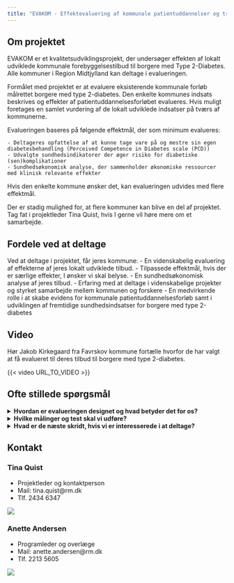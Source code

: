 ```yaml
---
title: "EVAKOM - Effektevaluering af kommunale patientuddannelser og træningsforløb til borgere med Type 2-Diabetes"
---
```


## Om projektet
EVAKOM er et kvalitetsudviklingsprojekt, der undersøger effekten af lokalt udviklede kommunale forebyggelsestilbud til borgere med Type 2-Diabetes. Alle kommuner i Region Midtjylland kan deltage i evalueringen.

Formålet med projektet er at evaluere eksisterende kommunale forløb målrettet borgere med type 2-diabetes. Den enkelte kommunes indsats beskrives og effekter af patientuddannelsesforløbet evalueres.  Hvis muligt foretages en samlet vurdering af de lokalt udviklede indsatser på tværs af kommunerne. 

Evalueringen baseres på følgende effektmål, der som minimum evalueres:

	- Deltageres opfattelse af at kunne tage vare på og mestre sin egen diabetesbehandling (Perceived Competence in Diabetes scale (PCD))
	- Udvalgte sundhedsindikatorer der øger risiko for diabetiske (sen)komplikationer
	- Sundhedsøkonomisk analyse, der sammenholder økonomiske ressourcer med klinisk relevante effekter

Hvis den enkelte kommune ønsker det, kan evalueringen udvides med flere effektmål. 

Der er stadig mulighed for, at flere kommuner kan blive en del af projektet. Tag fat i projektleder Tina Quist, hvis I gerne vil høre mere om et samarbejde.


## Fordele ved at deltage

Ved at deltage i projektet, får jeres kommune: 
	- En videnskabelig evaluering af effekterne af jeres lokalt udviklede tilbud.
	- Tilpassede effektmål, hvis der er særlige effekter, I ønsker vi skal belyse.
	- En sundhedsøkonomisk analyse af jeres tilbud.
	- Erfaring med at deltage i videnskabelige projekter og styrket samarbejde mellem kommunen og forskere
	- En medvirkende rolle i at skabe evidens for kommunale patientuddannelsesforløb samt i udviklingen af fremtidige sundhedsindsatser for borgere med type 2-diabetes
	
::: content-hidden
## Video
Hør Jakob Kirkegaard fra Favrskov kommune fortælle hvorfor de har valgt at få evalueret til deres tilbud til borgere med type 2-diabetes.

{{< video URL_TO_VIDEO >}}
:::

## Ofte stillede spørgsmål

<details>
<summary>**Hvordan er evalueringen designet og hvad betyder det for os?**</summary>

Evakom er designet som et lodtrækningsstudie med venteliste.

For at opnå statistisk styrke til meningsfulde konklusioner, skal evalueringen baseres på i alt 48 borgere, hvoraf 
	- 32 borgere starter på forløbet med det samme
	- 16 borgere venter 3 måneder med at starte i forløb.

Der er ikke fastlagt en tidsbegrænsning for, hvor længe det kan tage at rekruttere 48 borgere. 

Når en borger tilbydes et forløb målrettet borgere med type 2-diabetes, informeres borgeren om projektet. Hvis borgeren ønsker at deltage underskrives en samtykkeerklæring. Derefter vil I ved hjælp af et computersystem (REDcap) tilfældigt tildele borgeren at starte på det næste hold (med det samme), eller sætte borgeren på en fem måneders venteliste. Borgerne bliver automatisk randomiseret ud fra en 2:1 nøgle, hvilket betyder at dobbelt så mange borgere kommer i gang med det samme i forhold til hvor mange borgere, der kommer på venteliste. Uanset om borgeren starter med det samme eller tildeles venteliste skal borgeren gennemføre få målinger/tests hos jer og borgeren skal besvare et spørgeskema elektronisk hjemmefra. Målinger/test og besvarelse af spørgeskema gentages når forløbet er slut eller når borgeren har været fem måneder på venteliste.

</details>

<details>
<summary>**Hvilke målinger og test skal vi udføre?**</summary>
Omfanget af målinger og test afhænger af hvilke effektmål I ønsker at belyse.
Som minimum skal der foretages en måling af taljeomfang og gennemføres en 6 minutters gangtest samt en 30 sekunders rejse-sætte sig test.

</details>


<details>
<summary>**Hvad er de næste skridt, hvis vi er interesserede i at deltage?**</summary>

- *Tilpasning og planlægning:* Hvis I er interesserede i at deltage, aftaler vi et møde hvor spørgsmål kan afklares og hvor vi  drøfter, hvordan projektet kan tilpasses jeres ønsker, behov og kapacitet. Desuden vil vi sammen lave en tidsplan for projektet. 

- *Det juridiske:* Når vi har fastlagt en plan og I føler jer klædt på til at indgå i projektet, skal både vi og I underskrive en databehandleraftale. 

- *Opkvalificering og support:*  Vi aftaler nogle møder for at hjælpe jer godt i gang med evalueringen og oplære relevante medarbejdere i dataindsamling.  Projektleder for projektet er tilgængelig til at besvare spørgsmål og yde support undervejs. Der vil løbende afholdes korte møder for at adressere eventuelle udfordringer, give feedback på samarbejdet og sammen vurdere projektets fremdrift.  

- *Det økonomiske:* Projektet er tilrettelagt med egenfinansiering og hver samarbejdspartner afholder derfor egne udgifter til gennemførelse af projektet. Deltagende kommuner afholder vanlige udgifter til gennemførelse af forløbet samt udgifter forbundet med at deltage i evalueringen herunder personaletid til: Deltagelse i projektmøder (planlægning og opfølgningsmøder), besvarelse af spørgeskema/interview om ressourceforbrug, oplæring i procedurer samt indsamling og indrapportering af data i form af udsendelse af links til spørgeskemaer, målinger og tests af deltagere ved baseline og afslutning af forløb. 

Steno Diabetes Center Aarhus afholder udgifter til evalueringen i form af projektledelse, understøttelse (herunder oplæring i procedurer), databearbejdning og afrapportering.
</details>


## Kontakt

### Tina Quist
::: {layout-ncol=2}

- Projektleder og kontaktperson
- Mail: tina.quist\@rm.dk
- Tlf. 2434 6347

![](pic/tina.jpg){.profile-picture}

:::

### Anette Andersen

::: {layout-ncol=2}

- Programleder og overlæge
- Mail: anette.andersen\@rm.dk
- Tlf. 2213 5605

![](pic/anette.PNG){.profile-picture}
:::

